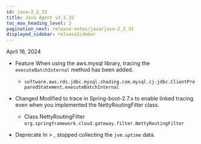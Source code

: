 ```yaml
---
id: java-2_2_32
title: Java Agent v2.2.32
toc_max_heading_level: 2
pagination_next: release-notes/java/java-2_2_31
displayed_sidebar: releaseSidebar
---
```


April 16, 2024

- <Status>Feature</Status> When using the aws.mysql library, tracing the <code>executeBatchInternal</code> method has been added.

  - <code>software.aws.rds.jdbc.mysql.shading.com.mysql.cj.jdbc.ClientPreparedStatement.executeBatchInternal</code>

- <Status>Changed</Status> Modified to trace in Spring-boot-2.7.x to enable linked tracing even when you implemented the NettyRoutingFilter class.

  - Class NettyRoutingFilter <code>org.springframework.cloud.gateway.filter.NettyRoutingFilter</code>

- <Status>Deprecate</Status> In <Cmdname sid="side_agentsConfiguration" className="uitext" /> &gt; <Cmdname sid="side_environmentVariable" className="uitext" />, stopped collecting the <code>jvm.uptime</code> data.


<DownloadJava ver="2.2.32" />
